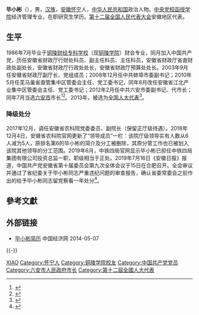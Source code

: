 '''毕小彬'''（{{bd|1966年|3月|}}），男，[[汉族|汉族]]，[[安徽|安徽]][[怀宁|怀宁]]人，[[中华人民共和国|中华人民共和国]]政治人物。[[中央党校函授学院|中央党校函授学院]]经济管理专业，在职研究生学历。[[第十二届全国人民代表大会|第十二届全国人民代表大会]]安徽地区代表。

== 生平 ==
1986年7月毕业于[[铜陵财经专科学校|铜陵财经专科学校]]（现[[铜陵学院|铜陵学院]]）财会专业，同月加入中国共产党，历任安徽省财政厅行财处科员、副主任科员、主任科员，安徽省财政厅省直财政处副处长，安徽省财政厅行政处处长，安徽省财政厅预算处处长。2003年9月任安徽省财政厅副厅长、党组成员；2008年12月任中共蚌埠市委副书记；2010年5月任芜马巢省直管集中区管委会主任、党工委书记，同年8月改任安徽省江北产业集中区管委会主任、党工委书记；2012年2月任中共六安市委副书记、代市长；同年7月当选[[六安市|六安市]]市长<ref>{{cite web|accessdate=2014-06-07|url=http://district.ce.cn/newarea/sddy/201207/29/t20120729_23535478.shtml|title=毕小彬当选六安市市长|publisher=中国经济网|archive-date=2014-05-17|archive-url=https://web.archive.org/web/20140517215553/http://district.ce.cn/newarea/sddy/201207/29/t20120729_23535478.shtml|dead-url=no}}</ref><ref>{{cite web|accessdate=2014-07-14|url=http://district.ce.cn/newarea/roll/201402/24/t20140224_2362759.shtml|title=六安市政府工作报告 (2014年1月24日 毕小彬)|publisher=中国经济网|archive-date=2014-07-14|archive-url=https://web.archive.org/web/20140714184027/http://district.ce.cn/newarea/roll/201402/24/t20140224_2362759.shtml|dead-url=no}}</ref>。2013年，被选为[[全国人大代表|全国人大代表]]<ref>{{cite news|title=全国人大代表信息-毕小彬|url= http://210.82.31.1:8084/delegate/viewDelegate.action?dbid=120934|accessdate=2013-03-28|newspaper=全国人大网|archive-url=https://web.archive.org/web/20140714144634/http://www.npc.gov.cn/delegate/viewDelegate.action?dbid=120934|archive-date=2014-07-14|dead-url=yes}}</ref>。

=== 降级处分 ===
2017年12月，调任安徽省农科院党委委员、副院长（保留正厅级待遇）。2018年12月4日，安徽省农科院官网更新了“领导成员”一栏：该院厅级领导实有人数从6人减为5人，原排名第6的毕小彬的简介及分工被删除，其原分管工作也已被划入该院其他领导的分工范围。2019年6月，中铁四局官网显示毕小彬已担任中铁四局集团有限公司投资总监一职，职级相当于正处。2019年7月16日《安徽日报》报道，中国共产党安徽省第十届委员会第九次全体会议于15日在合肥召开。全会审议并通过了省纪委关于毕小彬同志严重违纪问题的审查报告，确认省委常委会之前作出的给予毕小彬同志留党察看一年处分<ref>{{cite web|url=https://www.thepaper.cn/newsDetail_forward_3929661|title=六安原市长毕小彬被留党察看，已告别政界任中铁四局投资总监|publisher=澎湃新闻|date=2019-07-16}}</ref>。

== 參考文獻 ==
{{reflist}}

== 外部链接 ==
* [http://district.ce.cn/newarea/sddy/201401/28/t20140128_2224843_1.shtml 毕小彬简历] {{Wayback|url=http://district.ce.cn/newarea/sddy/201401/28/t20140128_2224843_1.shtml |date=20140508030240 }} 中国经济网 2014-05-07
{{-}}
{{start box}}
{{s-gov|prc}}
{{s-before|[[张韶春|张韶春]]}}
{{s-title|[[六安市人民政府|六安市人民政府]]市长|2012年2月-2017年12月}}
{{s-after|[[叶露中|叶露中]]}}
{{end box}}

{{中共十九大以来的反腐败工作}}

{{Authority control}}
{{DEFAULTSORT:Bi毕}}
[[Category:畢姓|XIAO]]
[[Category:怀宁人|Category:怀宁人]]
[[Category:铜陵学院校友|Category:铜陵学院校友]]
[[Category:中国共产党党员|Category:中国共产党党员]]
[[Category:六安市人民政府市长|Category:六安市人民政府市长]]
[[Category:第十二屆全國人大代表|Category:第十二屆全國人大代表]]